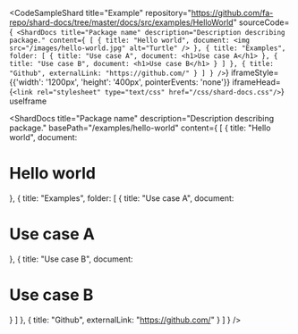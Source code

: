 
<CodeSampleShard
  title="Example"
  repository="https://github.com/fa-repo/shard-docs/tree/master/docs/src/examples/HelloWorld"
  sourceCode={`
<ShardDocs
  title="Package name"
  description="Description describing package."
  content={
    [
      {
        title: "Hello world",
        document: <img src="/images/hello-world.jpg" alt="Turtle" />
      },
      {
        title: "Examples",
        folder: [
          { title: "Use case A", document: <h1>Use case A</h1> },
          { title: "Use case B", document: <h1>Use case B</h1> }
        ]
      },
      { title: "Github", externalLink: "https://github.com/" }
    ]
  }
/>`}
  iframeStyle={{'width': '1200px', 'height': '400px', pointerEvents: 'none'}}
  iframeHead={`<link rel="stylesheet" type="text/css" href="/css/shard-docs.css"/>`}
  useIframe
>
  <ShardDocs
    title="Package name"
    description="Description describing package."
    basePath="/examples/hello-world"
    content={
      [
        { title: "Hello world", document: <h1>Hello world</h1> },
        {
          title: "Examples",
          folder: [
            { title: "Use case A", document: <h1>Use case A</h1> },
            { title: "Use case B", document: <h1>Use case B</h1> }
          ]
        },
        { title: "Github", externalLink: "https://github.com/" }
      ]
    }
  />
</CodeSampleShard>